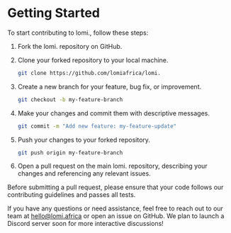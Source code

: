 # Getting Started

To start contributing to lomi., follow these steps:

1. Fork the lomi. repository on GitHub.

2. Clone your forked repository to your local machine.
   ```bash
   git clone https://github.com/lomiafrica/lomi.
   ```
3. Create a new branch for your feature, bug fix, or improvement.
   ```bash
   git checkout -b my-feature-branch
   ```
4. Make your changes and commit them with descriptive messages.
   ```bash
   git commit -m "Add new feature: my-feature-update"
   ```
5. Push your changes to your forked repository.
   ```bash
   git push origin my-feature-branch
   ```
6. Open a pull request on the main lomi. repository, describing your changes and referencing any relevant issues.

Before submitting a pull request, please ensure that your code follows our contributing guidelines and passes all tests.

If you have any questions or need assistance, feel free to reach out to our team at [hello@lomi.africa](mailto:hello@lomi.africa) or open an issue on GitHub. We plan to launch a Discord server soon for more interactive discussions!